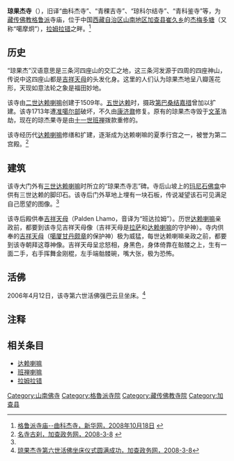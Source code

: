 {{Infobox Tibetan Buddhist monastery
|name = 琼果杰寺
|image = 
|image size = 
|alt = 
|caption = 
|t=ཆོས་འཁོར་གླིང་དགོན། 
|w=Chos 'khor rgyal dgon pa
|to = 
|ipa=
|z=
|thdl=
|e=
|tc=瓊果杰寺
|s=琼果杰寺
|p=
|m=
|k=
|pushpin_map = 
|latd = 29 | latm = 27 | lats =  | latNS = N
|longd= 92 | longm=43 | longs =| longEW = E
|iso_region = 
|map_caption = 在[[西藏自治區|西藏自治區]]的位置
|mapsize = 250
|location_country = 中國
|location = [[中國|中國]][[西藏自治區|西藏自治區]][[山南地区|山南地区]][[加查县|加查县]][[崔久乡|崔久乡]][[杰梅多塘|杰梅多塘]]
|coordinates_display =
|founded_by = [[根敦嘉措|根敦嘉措]]
|date_founded =1509年
|date_renovated =1718年
|sect =  [[格鲁派|格鲁派]]
|mather =
|children =
|dedicated_to = 
|tulku =？
|head_lama = 
|head_mgh =
|no._of_monks = 
|architecture = 
|festivals =
|footnotes = 
}}


'''琼果杰寺'''（{{bo|z=ཆོས་འཁོར་གླིང་དགོན།|w=Chos 'khor rgyal dgon pa，其中Chos 'khor rgyal亦作Chökorye, Chokhor-gyal}}），旧译“曲科杰寺”、“青稞吉寺”、“琼科尔结寺”、“青科鉴寺”等，为[[藏传佛教|藏传佛教]][[格鲁派|格鲁派]]寺庙，位于中国[[西藏自治区|西藏自治区]][[山南地区|山南地区]][[加查县|加查县]][[崔久乡|崔久乡]]的[[杰梅多塘|杰梅多塘]]（又称“噶摩炯”），[[拉姆拉错|拉姆拉错]]之畔。<ref>[http://tibet.news.cn/misc/2008-10/18/content_14675102.htm 格鲁派寺庙--曲科杰寺，新华网，2008年10月18日] {{webarchive|url=https://web.archive.org/web/20110824093210/http://tibet.news.cn/misc/2008-10/18/content_14675102.htm |date=2011年8月24日 }}</ref>

==历史==
“琼果杰”汉语意思是三条河四座山的交汇之地，这三条河发源于四周的四座神山，传说中这四座山都是[[吉祥天母|吉祥天母]]的头发化身。这里的人们认为琼果杰地呈八瓣莲花形，天现如意法轮之象是福田妙地。

该寺由[[根敦嘉措|二世达赖喇嘛]]创建于1509年。[[五世达赖|五世达赖]]时，摄政[[第巴|第巴]][[桑结嘉措|桑结嘉措]]曾加以扩建。该寺1713年遭[[准噶尔部|准噶尔部]]破坏，不久由[[康济鼐|康济鼐]]修复。原有的琼果杰寺毁于[[文革|文革]]浩劫，现在的琼杰果寺是由[[十一世班禅|十一世班禅]]拨款重修的。

该寺经历代[[达赖喇嘛|达赖喇嘛]]修缮和扩建，逐渐成为达赖喇嘛的夏季行宫之一，被誉为第二宫殿。<ref name=msgc>[http://www.xizangjiacha.gov.cn/html/jpxl/2008-3/8/11_37_50_588.html 名寺古刹，加查政务网，2008-3-8] {{webarchive|url=https://web.archive.org/web/20140726220143/http://www.xizangjiacha.gov.cn/html/jpxl/2008-3/8/11_37_50_588.html |date=2014-07-26 }}</ref>

==建筑==
该寺大门外有[[索南嘉措|三世达赖喇嘛]]时所立的“琼果杰寺志”碑。寺后山坡上的[[玛尼石|玛尼石]][[佛龛|佛龛]]中供有三世达赖的脚印石。该寺后门外草地上埋有一块石板，传说凝望该石可见满足自己愿望的图像。<ref name=msgc/>

该寺后殿供奉[[吉祥天母|吉祥天母]]（Palden Lhamo，音译为“班达拉姆”）。历世[[达赖喇嘛|达赖喇嘛]]亲政前，都要到该寺见吉祥天母像（吉祥天母是[[拉萨|拉萨]]和[[达赖喇嘛|达赖喇嘛]]的守护神）。寺内供奉的[[吉祥天母|吉祥天母]]（[[噶厦|噶厦]][[甘丹颇章|甘丹颇章]]的保护神）极为威猛，每世达赖喇嘛亲政之前，都要到该寺朝拜这尊神像。吉祥天母呈忿怒相，身黑色，身体倚靠在骷髅之上，生有一面二手，右手挥舞金刚棍，左手端骷髅碗，嘴大张，极为恐怖。

==活佛==
2006年4月12日，该寺第六世活佛强巴云旦坐床。<ref>[http://www.xizangjiacha.gov.cn/html/mfms/2008-3/8/10_59_16_979.html 琼果杰寺第六世活佛坐床仪式圆满成功，加查政务网，2008-3-8]{{dead link|date=2018年3月 |bot=InternetArchiveBot |fix-attempted=yes }}</ref>

==注释==
{{reflist}}

== 相关条目 ==
*[[达赖喇嘛|达赖喇嘛]]
*[[班禅喇嘛|班禅喇嘛]]
*[[拉姆拉错|拉姆拉错]]

[[Category:山南佛寺|Category:山南佛寺]]
[[Category:格魯派寺院|Category:格魯派寺院]]
[[Category:藏传佛教寺院|Category:藏传佛教寺院]]
[[Category:加查县|Category:加查县]]